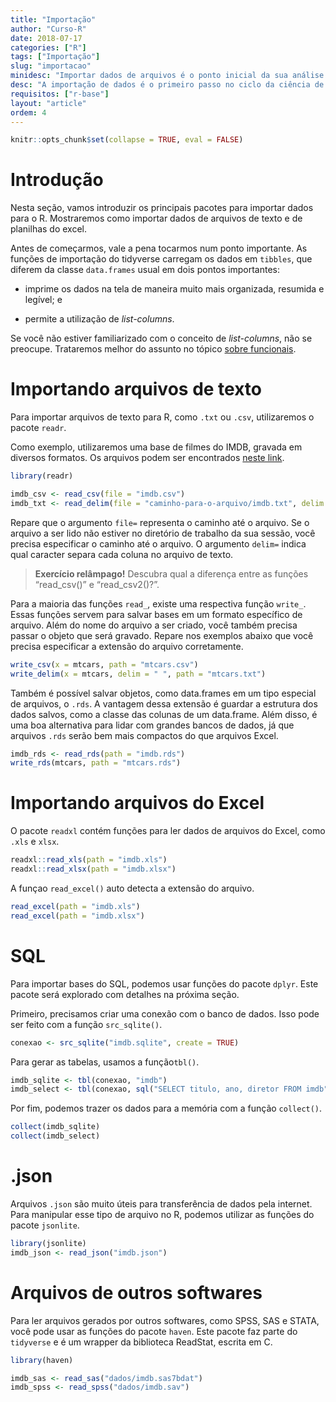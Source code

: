 ```yaml
---
title: "Importação"
author: "Curso-R"
date: 2018-07-17
categories: ["R"]
tags: ["Importação"]
slug: "importacao"
minidesc: "Importar dados de arquivos é o ponto inicial da sua análise."
desc: "A importação de dados é o primeiro passo no ciclo da ciência de dados. Em boa parte dos casos recebemos arquivos contendo os dados para análise. Esses arquivos podem estar em inúmeros formatos como excel, txt, csv entre outros. Neste tutorial vamos apresentar pacotes e funções que são úteis para realizar esta tarefa."
requisitos: ["r-base"]
layout: "article"
ordem: 4
---
```


```r
knitr::opts_chunk$set(collapse = TRUE, eval = FALSE)
```

# Introdução

Nesta seção, vamos introduzir os principais pacotes para importar dados para o R. Mostraremos como importar dados de arquivos de texto e de planilhas do excel.

<!-- , de extensões de outros programas estatísticos (SAS e SPSS, por exemplo), e como interagir com o SQL. --> 

Antes de começarmos, vale a pena tocarmos num ponto importante. As funções de importação do tidyverse carregam os dados em `tibbles`, que diferem da classe `data.frames` usual em dois pontos importantes:

- imprime os dados na tela de maneira muito mais organizada, resumida e legível; e

- permite a utilização de *list-columns*.

Se você não estiver familiarizado com o conceito de *list-columns*, não se preocupe. Trataremos melhor do assunto no tópico [sobre funcionais](https://www.curso-r.com/material/purrr/).

# Importando arquivos de texto

Para importar arquivos de texto para R, como `.txt` ou `.csv`, utilizaremos o pacote `readr`.

Como exemplo, utilizaremos uma base de filmes do IMDB, gravada em diversos formatos. Os arquivos podem ser encontrados [neste link](https://github.com/curso-r/site-v2/raw/master/content/material/importacao/data/imdb.rds).

```r
library(readr)

imdb_csv <- read_csv(file = "imdb.csv")
imdb_txt <- read_delim(file = "caminho-para-o-arquivo/imdb.txt", delim = " ")
```

Repare que o argumento `file=` representa o caminho até o arquivo. Se o arquivo a ser lido não estiver no diretório de trabalho da sua sessão, você precisa especificar o caminho até o arquivo. O argumento `delim=` indica qual caracter separa cada coluna no arquivo de texto.

> **Exercício relâmpago!** Descubra qual a diferença entre as funções "read_csv()" e "read_csv2()?".

Para a maioria das funções `read_`, existe uma respectiva função `write_`. Essas funções servem para salvar bases em um formato específico de arquivo. Além do nome do arquivo a ser criado, você também precisa passar o objeto que será gravado. Repare nos exemplos abaixo que você precisa especificar a extensão do arquivo corretamente.

```r
write_csv(x = mtcars, path = "mtcars.csv")
write_delim(x = mtcars, delim = " ", path = "mtcars.txt")
```

Também é possível salvar objetos, como data.frames em um tipo especial de arquivos, o `.rds`. A vantagem dessa extensão é guardar a estrutura dos dados salvos, como a classe das colunas de um data.frame. Além disso, é uma boa alternativa para lidar com grandes bancos de dados, já que arquivos `.rds` serão bem mais compactos do que arquivos Excel.

```r
imdb_rds <- read_rds(path = "imdb.rds")
write_rds(mtcars, path = "mtcars.rds")
```

# Importando arquivos do Excel

O pacote `readxl` contém funções para ler dados de arquivos do Excel, como `.xls` e `xlsx`.

```r
readxl::read_xls(path = "imdb.xls")
readxl::read_xlsx(path = "imdb.xlsx")
```

A funçao `read_excel()` auto detecta a extensão do arquivo.

```r
read_excel(path = "imdb.xls")
read_excel(path = "imdb.xlsx")
```

# SQL

Para importar bases do SQL, podemos usar funções do pacote `dplyr`. Este pacote será explorado com detalhes na próxima seção.

Primeiro, precisamos criar uma conexão com o banco de dados. Isso pode ser feito com a função `src_sqlite()`. 

```r
conexao <- src_sqlite("imdb.sqlite", create = TRUE)
```

Para gerar as tabelas, usamos a função`tbl()`.

```r
imdb_sqlite <- tbl(conexao, "imdb")
imdb_select <- tbl(conexao, sql("SELECT titulo, ano, diretor FROM imdb"))
```

Por fim, podemos trazer os dados para a memória com a função `collect()`.

```r
collect(imdb_sqlite)
collect(imdb_select)
```

# .json

Arquivos `.json` são muito úteis para transferência de dados pela internet. Para manipular esse tipo de arquivo no R, podemos utilizar as funções do pacote `jsonlite`.

```r
library(jsonlite)
imdb_json <- read_json("imdb.json")
```

# Arquivos de outros softwares

Para ler arquivos gerados por outros softwares, como SPSS, SAS e STATA, você pode usar as funções do pacote `haven`. Este pacote faz parte do `tidyverse` e é um wrapper da biblioteca ReadStat, escrita em C.

```r
library(haven)

imdb_sas <- read_sas("dados/imdb.sas7bdat")
imdb_spss <- read_spss("dados/imdb.sav")
```




